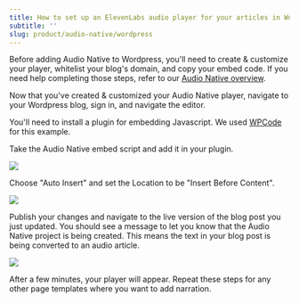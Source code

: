 ```yaml
---
title: How to set up an ElevenLabs audio player for your articles in Wordpress
subtitle: ''
slug: product/audio-native/wordpress
---
```



Before adding Audio Native to Wordpress, you'll need to create & customize your player, whitelist your blog's domain, and copy your embed code. If you need help completing those steps, refer to our [Audio Native overview](https://elevenlabs.io/docs/audio-native/overview).

Now that you've created & customized your Audio Native player, navigate to your Wordpress blog, sign in, and navigate the editor.

You'll need to install a plugin for embedding Javascript. We used [WPCode](https://wpcode.com/) for this example.

Take the Audio Native embed script and add it in your plugin.

<img src="../../product/audio-native/images/wordpress_an_1.webp" />

Choose "Auto Insert" and set the Location to be "Insert Before Content".

<img src="../../product/audio-native/images/wordpress_an_2.webp" />

Publish your changes and navigate to the live version of the blog post you just updated. You should see a message to let you know that the Audio Native project is being created. This means the text in your blog post is being converted to an audio article.

<img src="../../product/audio-native/images/wordpress_an_3.webp" />

After a few minutes, your player will appear. Repeat these steps for any other page templates where you want to add narration.
